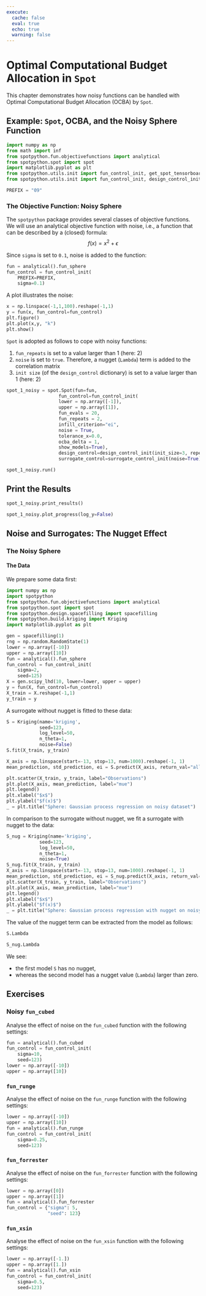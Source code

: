 ```yaml
---
execute:
  cache: false
  eval: true
  echo: true
  warning: false
---
```


# Optimal Computational Budget Allocation in `Spot` {#sec-ocba}

This chapter demonstrates how noisy functions can be handled with Optimal Computational Budget Allocation (OCBA) by `Spot`.

## Example: `Spot`, OCBA,  and the Noisy Sphere Function

```python
import numpy as np
from math import inf
from spotpython.fun.objectivefunctions import analytical
from spotpython.spot import spot
import matplotlib.pyplot as plt
from spotpython.utils.init import fun_control_init, get_spot_tensorboard_path
from spotpython.utils.init import fun_control_init, design_control_init, surrogate_control_init

PREFIX = "09"

```

### The Objective Function: Noisy Sphere

The `spotpython` package provides several classes of objective functions. We will use an analytical objective function with noise, i.e., a function that can be described by a (closed) formula:
   $$f(x) = x^2 + \epsilon$$

Since `sigma` is set to `0.1`, noise is added to the function:

```python
fun = analytical().fun_sphere
fun_control = fun_control_init(
    PREFIX=PREFIX,
    sigma=0.1)
```

A plot illustrates the noise:

```python
x = np.linspace(-1,1,100).reshape(-1,1)
y = fun(x, fun_control=fun_control)
plt.figure()
plt.plot(x,y, "k")
plt.show()
```

`Spot` is adopted as follows to cope with noisy functions:

  1. `fun_repeats` is set to a value larger than 1 (here: 2)
  2. `noise` is set to `true`. Therefore, a nugget (`Lambda`) term is added to the correlation matrix
  3.  `init size` (of the `design_control` dictionary) is set to a value larger than 1 (here: 2)

```python
spot_1_noisy = spot.Spot(fun=fun,
                   fun_control=fun_control_init( 
                   lower = np.array([-1]),
                   upper = np.array([1]),
                   fun_evals = 20,
                   fun_repeats = 2,
                   infill_criterion="ei",
                   noise = True,
                   tolerance_x=0.0,
                   ocba_delta = 1,                   
                   show_models=True),
                   design_control=design_control_init(init_size=3, repeats=2),
                   surrogate_control=surrogate_control_init(noise=True))
```

```python
spot_1_noisy.run()
```

## Print the Results

```python
spot_1_noisy.print_results()
```

```python
spot_1_noisy.plot_progress(log_y=False)
```

## Noise and Surrogates: The Nugget Effect

### The Noisy Sphere

#### The Data

We prepare some data first:

```python
import numpy as np
import spotpython
from spotpython.fun.objectivefunctions import analytical
from spotpython.spot import spot
from spotpython.design.spacefilling import spacefilling
from spotpython.build.kriging import Kriging
import matplotlib.pyplot as plt

gen = spacefilling(1)
rng = np.random.RandomState(1)
lower = np.array([-10])
upper = np.array([10])
fun = analytical().fun_sphere
fun_control = fun_control_init(    
    sigma=2,
    seed=125)
X = gen.scipy_lhd(10, lower=lower, upper = upper)
y = fun(X, fun_control=fun_control)
X_train = X.reshape(-1,1)
y_train = y
```

A surrogate without nugget is fitted to these data:

```python
S = Kriging(name='kriging',
            seed=123,
            log_level=50,
            n_theta=1,
            noise=False)
S.fit(X_train, y_train)

X_axis = np.linspace(start=-13, stop=13, num=1000).reshape(-1, 1)
mean_prediction, std_prediction, ei = S.predict(X_axis, return_val="all")

plt.scatter(X_train, y_train, label="Observations")
plt.plot(X_axis, mean_prediction, label="mue")
plt.legend()
plt.xlabel("$x$")
plt.ylabel("$f(x)$")
_ = plt.title("Sphere: Gaussian process regression on noisy dataset")
```

In comparison to the surrogate without nugget, we fit a surrogate with nugget to the data:

```python
S_nug = Kriging(name='kriging',
            seed=123,
            log_level=50,
            n_theta=1,
            noise=True)
S_nug.fit(X_train, y_train)
X_axis = np.linspace(start=-13, stop=13, num=1000).reshape(-1, 1)
mean_prediction, std_prediction, ei = S_nug.predict(X_axis, return_val="all")
plt.scatter(X_train, y_train, label="Observations")
plt.plot(X_axis, mean_prediction, label="mue")
plt.legend()
plt.xlabel("$x$")
plt.ylabel("$f(x)$")
_ = plt.title("Sphere: Gaussian process regression with nugget on noisy dataset")
```

The value of the nugget term can be extracted from the model as follows:

```python
S.Lambda
```

```python
S_nug.Lambda
```

We see:

  * the first model `S` has no nugget, 
  * whereas the second model has a nugget value (`Lambda`) larger than zero.

## Exercises

### Noisy `fun_cubed`

Analyse the effect of noise on the `fun_cubed` function with the following settings:

```python
fun = analytical().fun_cubed
fun_control = fun_control_init(    
    sigma=10,
    seed=123)
lower = np.array([-10])
upper = np.array([10])
```

### `fun_runge`

Analyse the effect of noise on the `fun_runge` function with the following settings:

```python
lower = np.array([-10])
upper = np.array([10])
fun = analytical().fun_runge
fun_control = fun_control_init(    
    sigma=0.25,
    seed=123)
```


### `fun_forrester`

Analyse the effect of noise on the `fun_forrester` function with the following settings: 

```python
lower = np.array([0])
upper = np.array([1])
fun = analytical().fun_forrester
fun_control = {"sigma": 5,
               "seed": 123}
```


### `fun_xsin`

Analyse the effect of noise on the `fun_xsin` function with the following settings: 

```python
lower = np.array([-1.])
upper = np.array([1.])
fun = analytical().fun_xsin
fun_control = fun_control_init(    
    sigma=0.5,
    seed=123)
```



